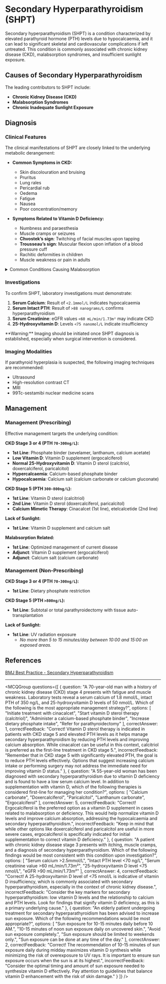 
# Secondary Hyperparathyroidism (SHPT)

Secondary hyperparathyroidism (SHPT) is a condition characterized by elevated parathyroid hormone (PTH) levels due to hypocalcaemia, and it can lead to significant skeletal and cardiovascular complications if left untreated. This condition is commonly associated with chronic kidney disease (CKD), malabsorption syndromes, and insufficient sunlight exposure.

## Causes of Secondary Hyperparathyroidism

The leading contributors to SHPT include:

- **Chronic Kidney Disease (CKD)**
- **Malabsorption Syndromes**
- **Chronic Inadequate Sunlight Exposure**

## Diagnosis

### Clinical Features

The clinical manifestations of SHPT are closely linked to the underlying metabolic derangement:

- **Common Symptoms in CKD:**
  - Skin discolouration and bruising
  - Pruritus
  - Lung rales 
  - Pericardial rub
  - Oedema
  - Fatigue
  - Nausea
  - Poor concentration/memory 

- **Symptoms Related to Vitamin D Deficiency:**
  - Numbness and paraesthesia
  - Muscle cramps or seizures
  - **Chvostek’s sign**: Twitching of facial muscles upon tapping
  - **Trousseau’s sign**: Muscular flexion upon inflation of a blood pressure cuff
  - Rachitic deformities in children
  - Muscle weakness or pain in adults

<details>
<summary>Common Conditions Causing Malabsorption</summary>

- Crohn’s disease
- Coeliac disease
- Chronic pancreatitis 
- Whipple’s disease
- Following gastric bypass surgery

</details>

### Investigations

To confirm SHPT, laboratory investigations must demonstrate:

1. **Serum Calcium**: Result of `<2.1mmol/L` indicates hypocalcaemia
2. **Serum Intact PTH**: Result of `>88 nanograms/L` confirms hyperparathyroidism
3. **Serum Creatinine**: eGFR values `<60 mL/min/1.73m²` may indicate CKD
4. **25-Hydroxyvitamin D**: Levels `<75 nanomol/L` indicate insufficiency

<Callout emoji="⚠️">
**Warning:** Imaging should be initiated once SHPT diagnosis is established, especially when surgical intervention is considered.
</Callout>

### Imaging Modalities

If parathyroid hyperplasia is suspected, the following imaging techniques are recommended:

- Ultrasound
- High-resolution contrast CT
- MRI
- 99Tc-sestamibi nuclear medicine scans

## Management

### Management (Prescribing)

Effective management targets the underlying condition:

**CKD Stage 3 or 4 (PTH `70-300ng/L`):**
- **1st Line**: Phosphate binder (sevelamer, lanthanum, calcium acetate)
- **Low Vitamin D**: Vitamin D supplement (ergocalciferol)
- **Normal 25-Hydroxyvitamin D**: Vitamin D sterol (calcitriol, doxercalciferol, paricalcitol)
- **Hypercalcaemia**: Calcium-based phosphate binder
- **Hypocalcaemia**: Calcium salt (calcium carbonate or calcium gluconate)

**CKD Stage 5 (PTH `300-800ng/L`):**
- **1st Line**: Vitamin D sterol (calcitriol)
- **2nd Line**: Vitamin D sterol (doxercalciferol, paricalcitol)
- **Calcium Mimetic Therapy**: Cinacalcet (1st line), etelcalcetide (2nd line)

**Lack of Sunlight:**
- **1st Line**: Vitamin D supplement and calcium salt

**Malabsorption Related:**
- **1st Line**: Optimized management of current disease
- **Adjunct**: Vitamin D supplement (ergocalciferol)
- **Adjunct**: Calcium salt (calcium carbonate)

### Management (Non-Prescribing)

**CKD Stage 3 or 4 (PTH `70-300ng/L`):**
- **1st Line**: Dietary phosphate restriction

**CKD Stage 5 (PTH `>800ng/L`):**
- **1st Line**: Subtotal or total parathyroidectomy with tissue auto-transplantation

**Lack of Sunlight:**
- **1st Line**: UV radiation exposure 
  - *No more than 5 to 15 minutes/day between 10:00 and 15:00 on exposed areas.*

## References

[BMJ Best Practice - Secondary Hyperparathyroidism](https://bestpractice.bmj.com/topics/en-gb/1107)

---

<MCQGroup questions={[
  {
    question: "A 70-year-old man with a history of chronic kidney disease (CKD) stage 4 presents with fatigue and muscle weakness. Laboratory tests reveal a serum calcium of 1.8 mmol/L, intact PTH of 350 ng/L, and 25-hydroxyvitamin D levels of 50 nmol/L. Which of the following is the most appropriate management strategy?",
    options: [
      "Initiate treatment with cinacalcet",
      "Start vitamin D sterol therapy (calcitriol)",
      "Administer a calcium-based phosphate binder",
      "Increase dietary phosphate intake",
      "Refer for parathyroidectomy"
    ],
    correctAnswer: 1,
    correctFeedback: "Correct! Vitamin D sterol therapy is indicated in patients with CKD stage 5 and elevated PTH levels as it helps manage secondary hyperparathyroidism by reducing PTH levels and improving calcium absorption. While cinacalcet can be useful in this context, calcitriol is preferred as the first-line treatment in CKD stage 5.",
    incorrectFeedback: "Remember that in CKD stage 5 with significantly elevated PTH, the goal is to reduce PTH levels effectively. Options that suggest increasing calcium intake or performing surgery may not address the immediate need for improving vitamin D status."
  },
  {
    question: "A 55-year-old woman has been diagnosed with secondary hyperparathyroidism due to vitamin D deficiency and is found to have a low serum calcium level. In addition to supplementation with vitamin D, which of the following therapies is considered first-line for managing her condition?",
    options: [
      "Calcium carbonate",
      "Doxercalciferol",
      "Paricalcitol",
      "Lanthanum carbonate",
      "Ergocalciferol"
    ],
    correctAnswer: 5,
    correctFeedback: "Correct! Ergocalciferol is the preferred option as a vitamin D supplement in cases related to malabsorption or deficiency. This would help normalize vitamin D levels and improve calcium absorption, addressing the hypocalcaemia and secondary hyperparathyroidism.",
    incorrectFeedback: "Keep in mind that while other options like doxercalciferol and paricalcitol are useful in more severe cases, ergocalciferol is specifically indicated for initial supplementation to correct vitamin D deficiency."
  },
  {
    question: "A patient with chronic kidney disease stage 3 presents with itching, muscle cramps, and a diagnosis of secondary hyperparathyroidism. Which of the following findings would be most consistent with this condition upon investigation?",
    options: [
      "Serum calcium >2.5mmol/L",
      "Intact PTH level <70 ng/L",
      "Serum creatinine value >60 mL/min/1.73m²",
      "25-hydroxyvitamin D level <75 nmol/L",
      "eGFR >90 mL/min/1.73m²"
    ],
    correctAnswer: 4,
    correctFeedback: "Correct! A 25-hydroxyvitamin D level of <75 nmol/L is indicative of vitamin D insufficiency, which is commonly associated with secondary hyperparathyroidism, especially in the context of chronic kidney disease.",
    incorrectFeedback: "Consider the key markers for secondary hyperparathyroidism: low vitamin D levels and the relationship to calcium and PTH levels. Look for findings that signify vitamin D deficiency, as this is a primary underlying cause."
  },
  {
    question: "An elderly patient undergoing treatment for secondary hyperparathyroidism has been advised to increase sun exposure. Which of the following recommendations would be most appropriate?",
    options: [
      "Sun exposure for 10-15 minutes daily before 10 AM.",
      "10-15 minutes of noon sun exposure daily on uncovered skin.",
      "Avoid sun exposure completely.",
      "Sun exposure should be limited to weekends only.",
      "Sun exposure can be done at any time of the day."
    ],
    correctAnswer: 2,
    correctFeedback: "Correct! The recommendation of 10-15 minutes of sun exposure daily during midday maximizes vitamin D synthesis while minimizing the risk of overexposure to UV rays. It is important to ensure sun exposure occurs when the sun is at its highest.",
    incorrectFeedback: "Consider the optimal timing and amount of sun exposure needed to synthesize vitamin D effectively. Pay attention to guidelines that balance vitamin D enhancement with the risk of skin damage."
  }
]} />